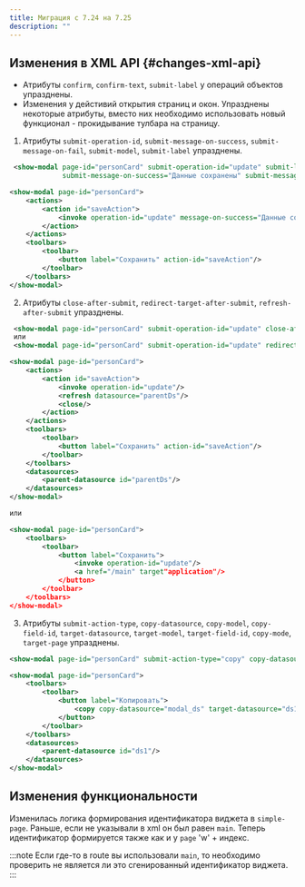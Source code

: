 ```yaml
---
title: Миграция с 7.24 на 7.25
description: ""
---
```


## Изменения в XML API {#changes-xml-api}

- Атрибуты `confirm`, `confirm-text`, `submit-label` у операций объектов упразднены.
- Изменения у дейстивий открытия страниц и окон. Упразднены некоторые атрибуты, вместо них необходимо использовать
новый функционал - прокидывание тулбара на страницу.

 1) Атрибуты `submit-operation-id`, `submit-message-on-success`, `submit-message-on-fail`, `submit-model`, `submit-label` упразднены.

```xml title="Пример как работало в версии 7.24 и более ранних"
 <show-modal page-id="personCard" submit-operation-id="update" submit-label="Сохранить"
             submit-message-on-success="Данные сохранены" submit-message-on-fail="Данные не удалось сохранить"/>
```

```xml title="Пример как работает в версии 7.25"
<show-modal page-id="personCard">
    <actions>
        <action id="saveAction">
            <invoke operation-id="update" message-on-success="Данные сохранены" message-on-fail="Данные не удалось сохранить"/>
        </action>
    </actions>
    <toolbars>
        <toolbar>
            <button label="Сохранить" action-id="saveAction"/>
        </toolbar>
    </toolbars>
</show-modal>
```

2) Атрибуты `close-after-submit`, `redirect-target-after-submit`, `refresh-after-submit` упразднены.

```xml title="Пример как работало в версии 7.24 и более ранних"
 <show-modal page-id="personCard" submit-operation-id="update" close-after-submit="true" refresh-after-submit="true"/>
 или
 <show-modal page-id="personCard" submit-operation-id="update" redirect-target-after-submit="/main"/>
```

```xml title="Пример как работает в версии 7.25"
<show-modal page-id="personCard">
    <actions>
        <action id="saveAction">
            <invoke operation-id="update"/>
            <refresh datasource="parentDs"/>
            <close/>
        </action>
    </actions>
    <toolbars>
        <toolbar>
            <button label="Сохранить" action-id="saveAction"/>
        </toolbar>
    </toolbars>
    <datasources>
        <parent-datasource id="parentDs"/>
    </datasources>
</show-modal>

или

<show-modal page-id="personCard">
    <toolbars>
        <toolbar>
            <button label="Сохранить">
                <invoke operation-id="update"/>
                <a href="/main" target"application"/>
            </button>
        </toolbar>
    </toolbars>
</show-modal>
```

3) Атрибуты `submit-action-type`, `copy-datasource`, `copy-model`, `copy-field-id`, `target-datasource`, `target-model`,
`target-field-id`, `copy-mode`, `target-page` упразднены.

```xml title="Пример как работало в версии 7.24 и более ранних"
<show-modal page-id="personCard" submit-action-type="copy" copy-datasource="modal_ds" target-datasource="ds1"/>
```

```xml title="Пример как работает в версии 7.25"
<show-modal page-id="personCard">
    <toolbars>
        <toolbar>
            <button label="Копировать">
                <copy copy-datasource="modal_ds" target-datasource="ds1"/>
            </button>
        </toolbar>
    </toolbars>
    <datasources>
        <parent-datasource id="ds1"/>
    </datasources>
</show-modal>
```

## Изменения функциональности

Изменилась логика формирования идентификатора виджета в `simple-page`. Раньше, если не указывали в xml он был равен `main`.
Теперь идентификатор формируется также как и у `page` 'w' + индекс.

:::note
Если где-то в route вы использовали `main`, то необходимо проверить не является ли это сгенированный идентификатор виджета.
:::
